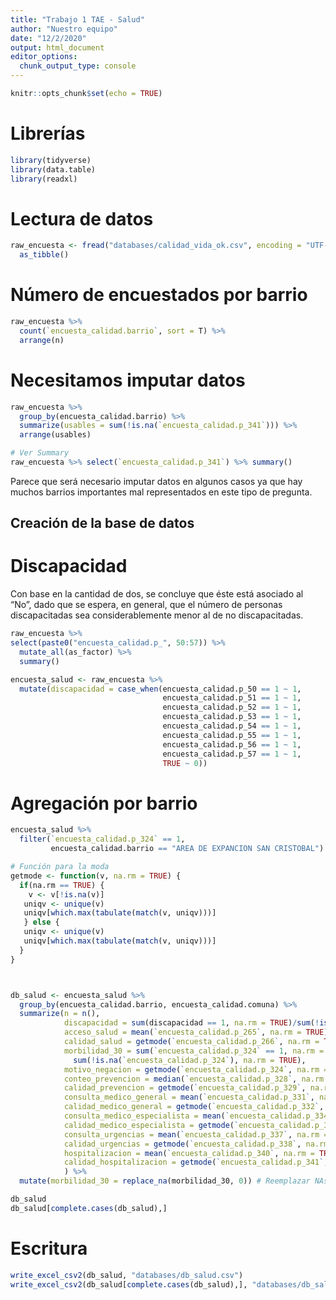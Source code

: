 ```yaml
---
title: "Trabajo 1 TAE - Salud"
author: "Nuestro equipo"
date: "12/2/2020"
output: html_document
editor_options: 
  chunk_output_type: console
---
```


```r
knitr::opts_chunk$set(echo = TRUE)
```

# Librerías

```r
library(tidyverse)
library(data.table)
library(readxl)
```

# Lectura de datos

```r
raw_encuesta <- fread("databases/calidad_vida_ok.csv", encoding = "UTF-8") %>% 
  as_tibble()
```

# Número de encuestados por barrio

```r
raw_encuesta %>% 
  count(`encuesta_calidad.barrio`, sort = T) %>% 
  arrange(n)
```

# Necesitamos imputar datos

```r
raw_encuesta %>% 
  group_by(encuesta_calidad.barrio) %>% 
  summarize(usables = sum(!is.na(`encuesta_calidad.p_341`))) %>%
  arrange(usables)

# Ver Summary
raw_encuesta %>% select(`encuesta_calidad.p_341`) %>% summary()
```

Parece que será necesario imputar datos en algunos casos ya que hay muchos barrios importantes mal representados en este tipo de pregunta.

## Creación de la base de datos

# Discapacidad 

Con base en la cantidad de dos, se concluye que éste está asociado al "No", dado que se espera, en general, que el número de personas discapacitadas sea considerablemente menor al de no discapacitadas.

```r
raw_encuesta %>% 
select(paste0("encuesta_calidad.p_", 50:57)) %>% 
  mutate_all(as_factor) %>% 
  summary()

encuesta_salud <- raw_encuesta %>% 
  mutate(discapacidad = case_when(encuesta_calidad.p_50 == 1 ~ 1,
                                  encuesta_calidad.p_51 == 1 ~ 1,
                                  encuesta_calidad.p_52 == 1 ~ 1,
                                  encuesta_calidad.p_53 == 1 ~ 1,
                                  encuesta_calidad.p_54 == 1 ~ 1,
                                  encuesta_calidad.p_55 == 1 ~ 1,
                                  encuesta_calidad.p_56 == 1 ~ 1,
                                  encuesta_calidad.p_57 == 1 ~ 1,
                                  TRUE ~ 0))
```

# Agregación por barrio

```r
encuesta_salud %>%
  filter(`encuesta_calidad.p_324` == 1,
         encuesta_calidad.barrio == "AREA DE EXPANCION SAN CRISTOBAL")

# Función para la moda
getmode <- function(v, na.rm = TRUE) {
  if(na.rm == TRUE) {
    v <- v[!is.na(v)]
   uniqv <- unique(v)
   uniqv[which.max(tabulate(match(v, uniqv)))]
   } else {
   uniqv <- unique(v)
   uniqv[which.max(tabulate(match(v, uniqv)))]
  }
}



db_salud <- encuesta_salud %>% 
  group_by(encuesta_calidad.barrio, encuesta_calidad.comuna) %>% 
  summarize(n = n(),
            discapacidad = sum(discapacidad == 1, na.rm = TRUE)/sum(!is.na(discapacidad), na.rm = TRUE),
            acceso_salud = mean(`encuesta_calidad.p_265`, na.rm = TRUE),
            calidad_salud = getmode(`encuesta_calidad.p_266`, na.rm = TRUE),
            morbilidad_30 = sum(`encuesta_calidad.p_324` == 1, na.rm = TRUE)/
              sum(!is.na(`encuesta_calidad.p_324`), na.rm = TRUE), 
            motivo_negacion = getmode(`encuesta_calidad.p_324`, na.rm = TRUE),
            conteo_prevencion = median(`encuesta_calidad.p_328`, na.rm = TRUE),
            calidad_prevencion = getmode(`encuesta_calidad.p_329`, na.rm = TRUE),
            consulta_medico_general = mean(`encuesta_calidad.p_331`, na.rm = TRUE),
            calidad_medico_general = getmode(`encuesta_calidad.p_332`, na.rm = TRUE),
            consulta_medico_especialista = mean(`encuesta_calidad.p_334`, na.rm = TRUE),
            calidad_medico_especialista = getmode(`encuesta_calidad.p_335`, na.rm = TRUE),
            consulta_urgencias = mean(`encuesta_calidad.p_337`, na.rm = TRUE),
            calidad_urgencias = getmode(`encuesta_calidad.p_338`, na.rm = TRUE),
            hospitalizacion = mean(`encuesta_calidad.p_340`, na.rm = TRUE),
            calidad_hospitalizacion = getmode(`encuesta_calidad.p_341`, na.rm = TRUE)
            ) %>% 
  mutate(morbilidad_30 = replace_na(morbilidad_30, 0)) # Reemplazar NAs de morbilidad_30 por cero

db_salud
db_salud[complete.cases(db_salud),]
```

# Escritura

```r
write_excel_csv2(db_salud, "databases/db_salud.csv")
write_excel_csv2(db_salud[complete.cases(db_salud),], "databases/db_salud_completecases.csv")
```


